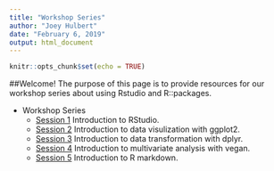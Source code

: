 ```yaml
---
title: "Workshop Series"
author: "Joey Hulbert"
date: "February 6, 2019"
output: html_document
---
```


```r
knitr::opts_chunk$set(echo = TRUE)
```

##Welcome! The purpose of this page is to provide resources for our workshop series about using  Rstudio and R::packages. 

* Workshop Series
    + [Session 1](http://jmhulbert.github.io/r/s1) Introduction to RStudio.
    + [Session 2](http://jmhulbert.github.io/r/s2) Introduction to data visulization with ggplot2.
    + [Session 3](http://jmhulbert.github.io/r/s3) Introduction to data transformation with dplyr.
    + [Session 4](http://jmhulbert.github.io/r/s4) Introduction to multivariate analysis with vegan.
    + [Session 5](http://jmhulbert.github.io/r/s5) Introduction to R markdown.